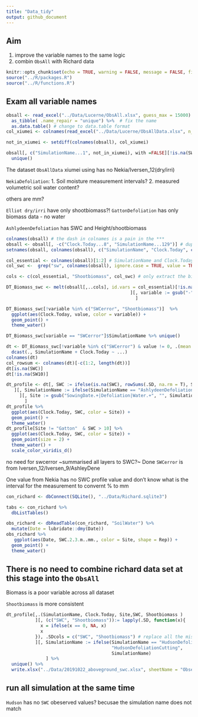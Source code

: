 ```yaml
---
title: "Data_tidy"
output: github_document
---
```


## Aim 

1. improve the variable names to the same logic
2. combin `ObsAll` with Richard data

```r
knitr::opts_chunk$set(echo = TRUE, warning = FALSE, message = FALSE, fig.width = 10, fig.height = 8, dpi = 300)
source("../R/packages.R")
source("../R/functions.R")
```

## Exam all variable names

```r
obsall <- read_excel("../Data/Lucerne/ObsAll.xlsx", guess_max = 15000)  %>% # enlarge number of guess format of the variable type 
  as_tibble( .name_repair = "unique") %>%  # fix the name 
  as.data.table() # change to data.table format 
col_xiumei <- colnames(read_excel("../Data/Lucerne/ObsAllData.xlsx", n_max = 1)) # similar names?

not_in_xiumei <- setdiff(colnames(obsall), col_xiumei)

obsall[, c("SimulationName...1", not_in_xiumei), with =FALSE][!is.na(SW11)]$SimulationName...1 %>% 
  unique()
```

The dataset `ObsAllData` xiumei using has no 
Nekia/Iversen_12(dry/irri)

`NekiaDefoliation`:
1. Soil moisture measurement intervals?
2. measured volumetric soil water content? 

others are mm? 


`Elliot dry/irri` have only shootbiomass?! 
`GattonDefoliation` has only biomass data - no water

`AshlydeenDefoliation`  has SWC and Height/shootbiomass 

```r

colnames(obsall) # the dash in colnames is a pain in the ***
obsall <- obsall[, -c("Clock.Today...8", "SimulationName...129")] # duplicated cols
setnames(obsall, colnames(obsall), c("SimulationName", "Clock.Today", colnames(obsall)[-(1:2)]))

col_essential <- colnames(obsall)[1:2] # SimulationName and Clock.Today are consistent across all 
col_swc <-  grep("sw", colnames(obsall), ignore.case = TRUE, value = TRUE)

cols <- c(col_essential, "Shootbiomass", col_swc) # only extract the biomass and swc relevant

DT_Biomass_swc <- melt(obsall[,..cols], id.vars = col_essential)[!is.na(value) & value != 0 # get rid of NAs
                                               ][, variable := gsub("-","to", variable) # get rid of dashes
                                                 ]

```

```r
DT_Biomass_swc[!variable %in% c("SWCerror", "Shootbiomass")]  %>% 
  ggplot(aes(Clock.Today, value, color = variable)) +
  geom_point() + 
  theme_water()

DT_Biomass_swc[variable == "SWCerror"]$SimulationName %>% unique()

dt <- DT_Biomass_swc[!variable %in% c("SWCerror") & value != 0, .(mean = mean(value, na.rm = T)), by = .(SimulationName, Clock.Today, variable)]%>% 
  dcast(., SimulationName + Clock.Today ~ ...)
colnames(dt)
col_rowsum <- colnames(dt)[-c(1:2, length(dt))]
dt[is.na(SWC)]
dt[!is.na(SW10)]

dt_profile <- dt[, SWC := ifelse(is.na(SWC), rowSums(.SD, na.rm = T), SWC), .SDcols = col_rowsum # calculate the profile water
   ][, SimulationName := ifelse(SimulationName == "AshlydeenDefoliation", "AshleyDeneDefoliation", SimulationName) # fix typo
     ][, Site := gsub("SowingDate.+|Defoliation|Water.+", "", SimulationName) # add a new variable Site
       ]
dt_profile %>% 
  ggplot(aes(Clock.Today, SWC, color = Site)) +
  geom_point() + 
  theme_water()
dt_profile[Site != "Gatton"  & SWC > 10] %>% 
  ggplot(aes(Clock.Today, SWC, color = Site)) +
  geom_point(size = 2) + 
  theme_water() + 
  scale_color_viridis_d()

```

no need for swcerror
~summarised all layers to SWC?~ Done
`SWCerror` is from Iversen_12/Iversen_9/AshleyDene

One value from Nekia has no SWC profile value
and don't know what is the interval for the measurement to convernt % to mm


```r
con_richard <- dbConnect(SQLite(), "../Data/Richard.sqlite3")

tabs <- con_richard %>% 
  dbListTables()

obs_richard <- dbReadTable(con_richard, "SoilWater") %>% 
  mutate(Date = lubridate::dmy(Date))
obs_richard %>% 
   ggplot(aes(Date, SWC.2.3.m..mm., color = Site, shape = Rep)) +
  geom_point() + 
  theme_water()
```


## There is no need to combine richard data set at this stage into the `ObsAll`

Biomass is a poor variable across all dataset

`Shootbiomass` is more consistent 

```r

dt_profile[,.(SimulationName, Clock.Today, Site,SWC, Shootbiomass )
           ][, (c("SWC", "Shootbiomass")):= lapply(.SD, function(x){
             x = ifelse(x == 0, NA, x)
             x
           }), .SDcols = c("SWC", "Shootbiomass") # replace all the misterous 0s with NAs
           ][, SimulationName := ifelse(SimulationName == "HudsonDefoliation", 
                                        "HudsonDefoliationCutting", 
                                        SimulationName)
               ] %>% 
  unique() %>% 
  write.xlsx("../Data/20191022_aboveground_swc.xlsx", sheetName = "Observed")

```

## run all simulation at the same time 

`Hudson` has no `SWC` obeserved values? 
becusae the simulation name does not match 

